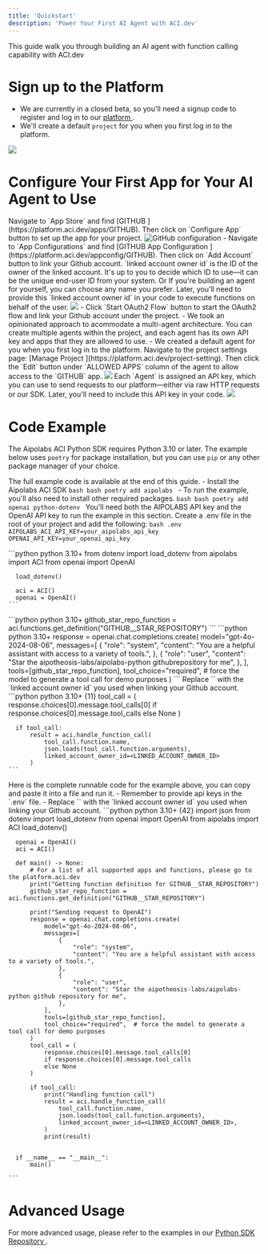 ```yaml
---
title: 'Quickstart'
description: 'Power Your First AI Agent with ACI.dev'
---
```


This guide walk you through building an AI agent with function calling capability with ACI.dev

# Sign up to the Platform
- We are currently in a closed beta, so you'll need a signup code to register and log in to our [platform <Icon icon="up-right-from-square"/>](https://platform.aci.dev) .
- We'll create a default `project` for you when you first log in to the platform.
<Frame>
  <img src="/images/platform/signup.png" />
</Frame>

# Configure Your First App for Your AI Agent to Use
<Steps>
  <Step title="Configure Github in App Store">
    Navigate to `App Store` and find [GITHUB <Icon icon="up-right-from-square"/>](https://platform.aci.dev/apps/GITHUB).
    Then click on `Configure App` button to set up the app for your project.
    <Frame>
      <img src="/images/platform/github_configure_app.png" alt="GitHub configuration" />
    </Frame>
  </Step>
  <Step title="Link your Github account">
    - Navigate to `App Configurations` and find [GITHUB App Configuration <Icon icon="up-right-from-square"/>](https://platform.aci.dev/appconfig/GITHUB). Then click on `Add Account` button to link your Github account.
    <Note>
      `linked account owner id` is the ID of the owner of the linked account. It's up to you to decide which ID to use—it can be the unique end-user ID from your system. Or If you're building an agent for yourself, you can choose any name you prefer. Later, you'll need to provide this `linked account owner id` in your code to execute functions on behalf of the user.
    </Note>
    <Frame>
      <img src="/images/platform/github_link_account.png" />
    </Frame>
    - Click `Start OAuth2 Flow` button to start the OAuth2 flow and link your Github account under the project.
  </Step>
  <Step title="Allow Your Agents to Access GITHUB">
    <Note>
      - We took an opinionated approach to acommodate a multi-agent architecture. You can create multiple agents within the project, and each agent has its own API key and apps that they are allowed to use.
      - We created a default agent for you when you first log in to the platform.
    </Note>
    Navigate to the project settings page: [Manage Project <Icon icon="up-right-from-square"/>](https://platform.aci.dev/project-setting). Then click the `Edit` button under `ALLOWED APPS` column of the agent to allow access to the `GITHUB` app.
    <Frame>
      <img src="/images/platform/agent_allowed_apps.png" />
    </Frame>
  </Step>
  <Step title="Grab the API key">
    Each `Agent` is assigned an API key, which you can use to send requests to our platform—either via raw HTTP requests or our SDK. Later, you'll need to include this API key in your code.
    <Frame>
      <img src="/images/platform/agent_api_key.png" />
    </Frame>
  </Step>
</Steps>


# Code Example
The Aipolabs ACI Python SDK requires Python 3.10 or later.
The example below uses `poetry` for package installation, but you can use `pip` or any other package manager of your choice.

The full example code is available at the end of this guide.
<Steps>
    <Step title="Install Aipolabs ACI Python SDK">
      - Install the Aipolabs ACI SDK
      ```bash bash
        poetry add aipolabs
      ```
      - To run the example, you'll also need to install other required packages.
      ```bash bash
        poetry add openai python-dotenv
      ```
    </Step>
  <Step title="Provide the API key to the SDK">
  You'll need both the AIPOLABS API key and the OpenAI API key to run the example in this section. Create a .env file in the root of your project and add the following:
    ```bash .env
      AIPOLABS_ACI_API_KEY=your_aipolabs_api_key
      OPENAI_API_KEY=your_openai_api_key
    ```
  </Step>
 


 <Step title="Create Aipolabs ACI Client and OpenAI Client">
    ```python python 3.10+
      from dotenv import load_dotenv
      from aipolabs import ACI
      from openai import OpenAI

      load_dotenv()

      aci = ACI()
      openai = OpenAI()
    ```
  </Step>
  <Step title="Get the Function Definition">
    ```python python 3.10+
      github_star_repo_function = aci.functions.get_definition("GITHUB__STAR_REPOSITORY")
    ```
  </Step>
  <Step title="Append the Function Definition to the LLM Request">
    ```python python 3.10+
      response = openai.chat.completions.create(
        model="gpt-4o-2024-08-06",
        messages=[
            {
                "role": "system",
                "content": "You are a helpful assistant with access to a variety of tools.",
            },
            {
                "role": "user",
                "content": "Star the aipotheosis-labs/aipolabs-python githubrepository for me",
            },
        ],
        tools=[github_star_repo_function],
        tool_choice="required",  # force the model to generate a tool call for demo purposes
      )
    ```
  </Step>
  <Step title="Handle the Tool Call Response and Execute the Function via ACI.dev">
   <Warning>
    Replace `<LINKED_ACCOUNT_OWNER_ID>` with the `linked account owner id` you used when linking your Github account.
   </Warning>
    ```python python 3.10+ {11}
      tool_call = (
          response.choices[0].message.tool_calls[0]
          if response.choices[0].message.tool_calls
          else None
      )

      if tool_call:
          result = aci.handle_function_call(
              tool_call.function.name,
              json.loads(tool_call.function.arguments),
              linked_account_owner_id=<LINKED_ACCOUNT_OWNER_ID>
          )
    ```
  </Step>
  <Step title="Full Runnable Code">
    Here is the complete runnable code for the example above, you can copy and paste it into a file and run it.
    <Warning>
      - Remember to provide api keys in the `.env` file.
      - Replace `<LINKED_ACCOUNT_OWNER_ID>` with the `linked account owner id` you used when linking your Github account.
    </Warning>
    ```python python 3.10+ {42}
      import json
      from dotenv import load_dotenv
      from openai import OpenAI
      from aipolabs import ACI
      load_dotenv()

      openai = OpenAI()
      aci = ACI()

      def main() -> None:
          # For a list of all supported apps and functions, please go to the platform.aci.dev
          print("Getting function definition for GITHUB__STAR_REPOSITORY")
          github_star_repo_function = aci.functions.get_definition("GITHUB__STAR_REPOSITORY")

          print("Sending request to OpenAI")
          response = openai.chat.completions.create(
              model="gpt-4o-2024-08-06",
              messages=[
                  {
                      "role": "system",
                      "content": "You are a helpful assistant with access to a variety of tools.",
                  },
                  {
                      "role": "user",
                      "content": "Star the aipotheosis-labs/aipolabs-python github repository for me",
                  },
              ],
              tools=[github_star_repo_function],
              tool_choice="required",  # force the model to generate a tool call for demo purposes
          )
          tool_call = (
              response.choices[0].message.tool_calls[0]
              if response.choices[0].message.tool_calls
              else None
          )

          if tool_call:
              print("Handling function call")
              result = aci.handle_function_call(
                  tool_call.function.name,
                  json.loads(tool_call.function.arguments),
                  linked_account_owner_id=<LINKED_ACCOUNT_OWNER_ID>,
              )
              print(result)


      if __name__ == "__main__":
          main()

    ```
  </Step>
</Steps>

# Advanced Usage
For more advanced usage, please refer to the examples in our [Python SDK Repository <Icon icon="up-right-from-square"/>](https://github.com/aipotheosis-labs/aipolabs-python/blob/main/examples/README.md).
